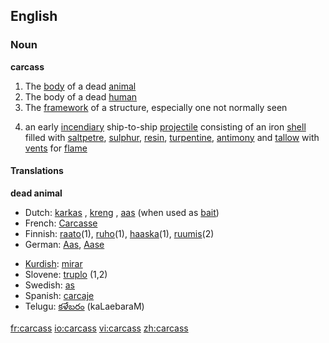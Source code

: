 ==English==
===Noun===
'''carcass'''

# The [[body]] of a dead [[animal]]
# The body of a dead [[human]]
# The [[framework]] of a structure, especially one not normally seen
#{{nautical}} an early [[incendiary]] ship-to-ship [[projectile]] consisting of an iron [[shell]] filled with [[saltpetre]], [[sulphur]], [[resin]], [[turpentine]], [[antimony]] and [[tallow]] with [[vent]]s for [[flame]]

====Translations====
'''dead animal'''
{{top}}
*Dutch: [[karkas]] {{n}}, [[kreng]] {{n}}, [[aas]] {{n}} (when used as [[bait]])
*French: [[Carcasse]] {{m}}
*Finnish: [[raato]](1), [[ruho]](1), [[haaska]](1), [[ruumis]](2)
*German: [[Aas]], [[Aase]]
{{mid}}
*[[Kurdish]]: [[mirar]]
*Slovene: [[truplo]] {{n}} (1,2)
*Swedish: [[as]] {{n}}
*Spanish: [[carcaje]]
*Telugu: [[కళేబరం]] (kaLaebaraM)
{{bottom}}

[[fr:carcass]]
[[io:carcass]]
[[vi:carcass]]
[[zh:carcass]]